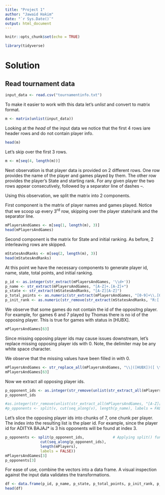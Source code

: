 ```yaml
---
title: "Project 1"
author: "Jawaid Hakim"
date: "`r Sys.Date()`"
output: html_document
---
```


```r
knitr::opts_chunk$set(echo = TRUE)
```

```r
library(tidyverse)
```

# Solution

## Read tournament data

```r
input_data <- read.csv("tournamentinfo.txt")
```

To make it easier to work with this data let's *unlist* and convert to matrix format.

```r
m <- matrix(unlist(input_data))
```

Looking at the *head* of the input data we notice that the first 4 rows iare header rows and do not contain player info.

```r
head(m)
```

Let's skip over the first 3 rows.

```r
m <- m[seq(4, length(m))]
```

Next observation is that player data is provided on 2 different rows. One row provides the name of the player and games played by them. The other row provides the player's State and starting rank. For any given player the two rows appear consecutively, followed by a separator line of dashes *--*. 

Using this observation, we split the matrix into 2 components.  

First component is the matrix of player names and games played. Notice that we scoop up every 3^rd^ row, skipping over the player state/rank and the separator line.

```r
mPlayersAndGames <- m[seq(1, length(m), 3)]
head(mPlayersAndGames)
```

Second component is the matrix for State and initial ranking. As before, 2 interleaving rows are skipped.

```r
mStatesAndRanks <- m[seq(2, length(m), 3)]
head(mStatesAndRanks)
```

At this point we have the necessary components to generate player id, name, state, total points, and initial ranking.

```r
p_id <- as.integer(str_extract(mPlayersAndGames, '\\d+'))
p_name <- str_extract(mPlayersAndGames, "[A-Z]+.[A-Z]+")
p_state <- str_extract(mStatesAndRanks, "[A-Z][A-Z]")
p_total_points <- as.numeric(str_extract(mPlayersAndGames, "[0-9]+\\.[0-9]"))
p_init_rank <- as.numeric(str_remove(str_extract(mStatesAndRanks, "R:[ ]+[0-9]{1,}"), "R:[ ]+"))
```

We observe that some games do not contain the id of the oppositng player. For example, for games 6 and 7 played by Thomas there is no id of the opposing player. This is true for games with status in [HUBX].

```r
mPlayersAndGames[63]
```

Since missing opposing player ids may cause issues downstream, let's replace missing opposing player ids with 0. Note, the  delimiter may be any white space character.  

We observe that the missing values have been filled in with 0.

```r
mPlayersAndGames <- str_replace_all(mPlayersAndGames, "\\|([HUBX])([ \t\f\n])+", "|\\1\\2  0")
mPlayersAndGames[63]
```

Now we extract all opposing player ids.

```r
p_opponent_ids <- as.integer(str_remove(unlist(str_extract_all(mPlayersAndGames, "[A-Z][ ]+[0-9]+")), "[A-Z][ ]+"))
p_opponent_ids

#as.integer(str_remove(unlist(str_extract_all(mPlayersAndGames, "[A-Z][ ]+[0-9]+")), "[WLD][ ]+"))
#p_opponents <- split(v, cut(seq_along(v), length(p_name), labels = FALSE))
```

Let's slice the opposing player ids into chunks of 7, one chunk per player. The index into the resulting list is the plaer id. For example, since the player id for ADITYA BAJAJ* is 3 his opponents will be found at index 3.

```r
p_opponents <- split(p_opponent_ids,             # Applying split() function
                cut(seq_along(p_opponent_ids),
                length(mPlayers),
                labels = FALSE))
mPlayersAndGames[3]
p_opponents[3]
```

For ease of use, combine the vectors into a data frame. A visual inspection against the input data validates the transformations.

```r
df <- data.frame(p_id, p_name, p_state, p_total_points, p_init_rank, p_opponents)
head(df)
```
